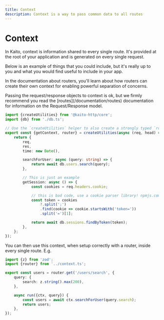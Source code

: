 ```yaml
---
title: Context
description: Context is a way to pass common data to all routes
---
```



# Context

In Kaito, context is information shared to every single route. It's provided at the root of your application and is generated on every single request.

Below is an example of things that you could include, but it's really up to you and what you would find useful to include in your app.

In the documentation about routers, you'll learn about how routers can create their own context for enabling powerful separation of concerns.

<Callout>
	Passing the request/response objects to context is ok, but we firmly recommend you read the
	[routes](/documentation/routes) documentation for information on the Request/Response model.
</Callout>

```ts filename="context.ts"
import {createUtilities} from '@kaito-http/core';
import {db} from './db.ts';

// Use the `createUtilities` helper to also create a strongly typed `router` function
export const {getContext, router} = createUtilities(async (req, head) => {
	return {
		req,
		res,
		time: new Date(),

		searchForUser: async (query: string) => {
			return await db.users.search(query);
		},

		// This is just an example
		getSession: async () => {
			const cookies = req.headers.cookie;

			// this is bad code, use a cookie parser library! npmjs.com/package/cookie is a good one
			const token = cookies
				?.split(';')
				.find(cookie => cookie.startsWith('token='))
				.split('=')[1];

			return await db.sessions.findByToken(token);
		},
	};
});
```

You can then use this context, when setup correctly with a router, inside every single route. E.g.

```ts filename="routes/users.ts"
import {z} from 'zod';
import {router} from '../context.ts';

export const users = router.get('/users/search', {
	query: {
		search: z.string().max(200),
	},

	async run({ctx, query}) {
		const users = await ctx.searchForUser(query.search);
		return users;
	},
});
```
